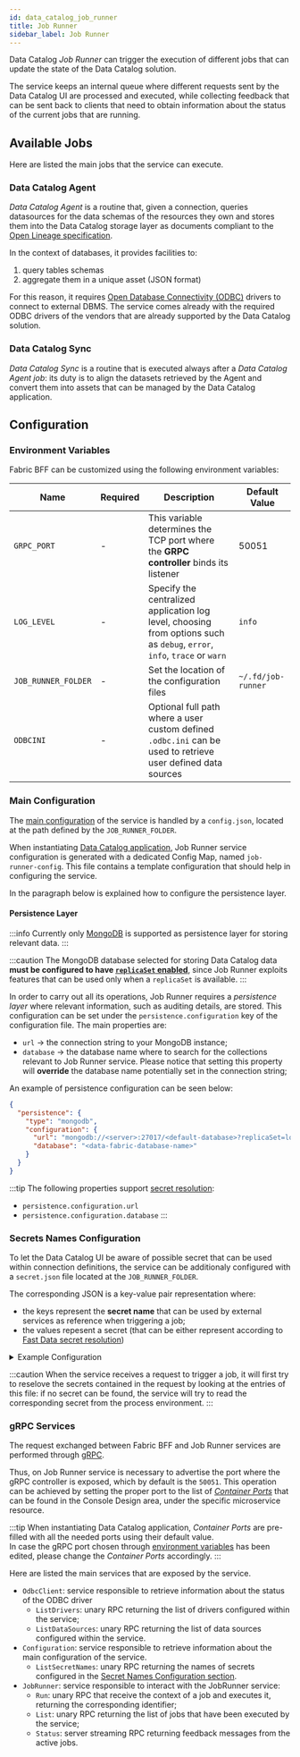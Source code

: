 ```yaml
---
id: data_catalog_job_runner
title: Job Runner
sidebar_label: Job Runner
---
```



Data Catalog _Job Runner_ can trigger the execution of different jobs that can update the state of the Data Catalog solution. 

The service keeps an internal queue where different requests sent by the Data Catalog UI are processed and executed, while collecting feedback
that can be sent back to clients that need to obtain information about the status of the current jobs that are running.

## Available Jobs

Here are listed the main jobs that the service can execute. 

### Data Catalog Agent

_Data Catalog Agent_ is a routine that, given a connection, queries datasources for the data schemas of the resources they own and stores them into the Data Catalog storage layer
as documents compliant to the [Open Lineage specification](https://openlineage.io/).

In the context of databases, it provides facilities to:

1. query tables schemas
2. aggregate them in a unique asset (JSON format)

For this reason, it requires [Open Database Connectivity (ODBC)](https://en.wikipedia.org/wiki/Open_Database_Connectivity) drivers to connect to external DBMS.
The service comes already with the required ODBC drivers of the vendors that are already supported by the Data Catalog solution.

### Data Catalog Sync

_Data Catalog Sync_ is a routine that is executed always after a _Data Catalog Agent job_: its duty is to align the datasets retrieved by the Agent and convert them
into assets that can be managed by the Data Catalog application.

## Configuration

### Environment Variables

Fabric BFF can be customized using the following environment variables:

| Name                          | Required | Description                                                                                                                       | Default Value                       |
|-------------------------------|----------|-----------------------------------------------------------------------------------------------------------------------------------|-------------------------------------|
| `GRPC_PORT`                   | -        | This variable determines the TCP port where the **GRPC controller** binds its listener                                            | 50051                               |
| `LOG_LEVEL`                   | -        | Specify the centralized application log level, choosing from options such as `debug`, `error`, `info`, `trace` or `warn`          | `info`                              |
| `JOB_RUNNER_FOLDER`           | -        | Set the location of the configuration files                                                                                       | `~/.fd/job-runner`                  |
| `ODBCINI`                     | -        | Optional full path where a user custom defined `.odbc.ini` can be used to retrieve user defined data sources                      |                                     |

### Main Configuration

The [main configuration](#main-configuration) of the service is handled by a `config.json`, located at the path defined by the `JOB_RUNNER_FOLDER`.

When instantiating [Data Catalog application](/runtime_suite_applications/data-catalog/10_overview.md), Job Runner service configuration is generated with
a dedicated Config Map, named `job-runner-config`. This file contains a template configuration that should help in configuring the service.

<SchemaViewer schema={runnerSchema}/>

In the paragraph below is explained how to configure the persistence layer.

#### Persistence Layer

:::info
Currently only [MongoDB](https://mongodb.com/) is supported as persistence layer for storing relevant data.
:::

:::caution
The MongoDB database selected for storing Data Catalog data **must be configured to have [`replicaSet` enabled](https://www.mongodb.com/docs/manual/replication/)**, since
Job Runner exploits features that can be used only when a `replicaSet` is available.
:::

In order to carry out all its operations, Job Runner requires a _persistence layer_ where relevant information, such as auditing details, are stored. This configuration can be set under
the `persistence.configuration` key of the configuration file. The main properties are:

- `url` &rarr; the connection string to your MongoDB instance;
- `database` &rarr; the database name where to search for the  collections relevant to Job Runner service. Please notice that setting this property will **override** the database
name potentially set in the connection string;

An example of persistence configuration can be seen below:

```json
{
  "persistence": {
    "type": "mongodb",
    "configuration": {
      "url": "mongodb://<server>:27017/<default-database>?replicaSet=local",
      "database": "<data-fabric-database-name>"
    }
  }
}
```

:::tip
The following properties support [secret resolution](/fast_data/configuration/secrets_resolution.md):
- `persistence.configuration.url`
- `persistence.configuration.database`
:::

### Secrets Names Configuration

To let the Data Catalog UI be aware of possible secret that can be used within connection definitions, the service can be additionaly 
configured with a `secret.json` file located at the `JOB_RUNNER_FOLDER`.

The corresponding JSON is a key-value pair representation where:

- the keys represent the __secret name__ that can be used by external services as reference when triggering a job;
- the values repesent a secret (that can be either represent according to [Fast Data secret resolution](/fast_data/configuration/secrets_resolution.md))

<details>
<summary>Example Configuration</summary>

```json
{
  "secretPlain": "{{MY_PLAIN_SECRET}}",
  "secretEnv": {
    "type": "env",
    "key": "EXAMPLE_ENV"
  },
  "secretFile": {
    "type": "file",
    "path": "/run/secrets/job_runner/example.ini",
    "key": "EXAMPLE_ENV"
  }
}
```

</details>

:::caution
When the service receives a request to trigger a job, it will first try to reselove the secrets contained in the request by looking at the entries of this file: 
if no secret can be found, the service will try to read the corresponding secret from the process environment. 
:::

### gRPC Services

The request exchanged between Fabric BFF and Job Runner services are performed through [gRPC](https://grpc.io/).

Thus, on Job Runner service is necessary to advertise the port where the gRPC controller is exposed, which by default is the `50051`.
This operation can be achieved by setting the proper port to the list of [_Container Ports_](/development_suite/api-console/api-design/microservice-container-ports.md)
that can be found in the Console Design area, under the specific microservice resource.

:::tip
When instantiating Data Catalog application, _Container Ports_ are pre-filled with all the needed ports using their default value.  
In case the gRPC port chosen through [environment variables](#environment-variables) has been edited, please change the _Container Ports_ accordingly.
:::

Here are listed the main services that are exposed by the service.

- `OdbcClient`: service responsible to retrieve information about the status of the ODBC driver
  - `ListDrivers`: unary RPC returning the list of drivers configured within the service;
  - `ListDataSources`: unary RPC returning the list of data sources configured within the service.
- `Configuration`: service responsible to retrieve information about the main configuration of the service.
  - `ListSecretNames`: unary RPC returning the names of secrets configured in the [Secret Names Configuration section](#secret-names-configuration).
- `JobRunner`: service responsible to interact with the JobRunner service:
  - `Run`: unary RPC that receive the context of a job and executes it, returning the corresponding identifier;
  - `List`: unary RPC returning the list of jobs that have been executed by the service;
  - `Status`: server streaming RPC returning feedback messages from the active jobs.  

